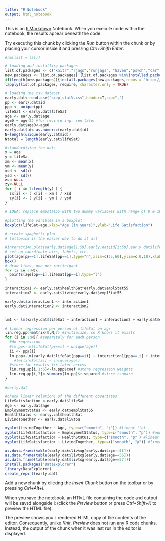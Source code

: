 ```yaml
---
title: "R Notebook"
output: html_notebook
---
```





This is an [R Markdown](http://rmarkdown.rstudio.com) Notebook. When you execute code within the notebook, the results appear beneath the code. 

Try executing this chunk by clicking the *Run* button within the chunk or by placing your cursor inside it and pressing *Ctrl+Shift+Enter*. 

```r
#rm(list = ls())

# loading and installing packages
list.of.packages <- c("knitr","rjags","runjags", "haven","psych","car","magicfor","lattice","Hmisc")
new.packages <- list.of.packages[!(list.of.packages %in%installed.packages()[,"Package"])]
if(length(new.packages)){install.packages(new.packages,repos = "http://cran.us.r-project.org")}
lapply(list.of.packages, require, character.only = TRUE)

```


``` r

# loading the csv dataset
early.dat<-read.csv("soep_statV.csv",header=T,sep=",")
pp <- early.dat$id
ppp <- unique(pp)
lifeSat <- early.dat$lifeSat
age <- early.dat$age
age0 = age-55 #for recentering, see later
early.dat$age0<-age0
early.dat$id<-as.numeric(early.dat$id)
N=length(unique(early.dat$id))     
Ntotal = length(early.dat$lifeSat) 

#standardising the data
x = age
y = lifeSat
xm <- mean(x)
ym <- mean(y)
xsd <- sd(x)
ysd <- sd(y)
zx<-NULL
zy<-NULL
for ( i in 1:length(y) ) {
  zx[i] <- ( x[i] - xm ) / xsd
  zy[i] <- ( y[i] - ym ) / ysd
}

# IDEA: replace empstat55 with two dummy variables with range of 0 & 10, then it will probably solve the issues with its current values (i.e. 1,2,3) MANUEL+SHYAM 20180515@18:30

```

```r
#plotting the varibles in a boxplot
boxplot(lifeSat~age,xlab="Age (in years)",ylab="Life Satisfaction")

# create spaghetti plot
# following is the easier way to do it all

#interaction.plot(early.dat$age[1:50],early.dat$id[1:50],early.dat$lifeSat[1:50])
# set up coordinate axes, labels, etc. 
plot(age[pp==1],lifeSat[pp==1],type="n",xlim=c(55,60),ylim=c(0,10),xlab="Age (in years)",ylab="Life Satisfaction")
box()
# draw lines, one per participant
for (i in 1:N){
  points(age[pp==i],lifeSat[pp==i],type="l")
}

```


```r

interaction1 <- early.dat$healthSat*early.dat$emplStat55
interaction2 <- early.dat$livtog*early.dat$emplStat55

early.dat$interaction1 <- interaction1
early.dat$interaction2 <- interaction2


lm1 <- lm(early.dat$lifeSat ~ interaction1 + interaction2 + early.dat$emplStat55 + early.dat$healthSat + early.dat$livtog)

```

```r

# linear regression per person of lifeSat on age
lin.reg.pp<-matrix(0,N,7) #initialize, so R knows it exists
for (i in 1:N){ #separetely for each person
  #do regression
  #lm.pp<-lm(lifeSat[pp==i] ~ unique(age))
  ii <- ppp[i]
  lm.ppp<-lm(early.dat$lifeSat[ppp==ii] ~ interaction1[ppp==ii] + interaction2[ppp==ii] + early.dat$emplStat55[ppp==ii] + early.dat$healthSat[ppp==ii] + early.dat$livtog[ppp==ii])
    #lm(lifeSat[ii] ~ unique(age))
  #store the results for later access
  lin.reg.pp[i,1:6]<-lm.ppp$coef #store regression weights
  lin.reg.pp[i,7]<-summary(lm.pp)$r.squared #store rsquare
}
```

```r

#early.dat

```


```r
#check linear relations of the different covariates
LifeSatisfaction <-early.dat$lifeSat
Age <- early.dat$age
EmploymentStatus <- early.dat$emplStat55
HealthStatus <- early.dat$healthSat
LivingTogether <- early.dat$livtog

xyplot(LivingTogether ~ Age, type=c("smooth", "p")) #linear flat
xyplot(LifeSatisfaction ~ EmploymentStatus, type=c("smooth", "p")) #non-linear ??
xyplot(LifeSatisfaction ~ HealthStatus, type=c("smooth", "p")) #linear postive
xyplot(LifeSatisfaction ~ LivingTogether, type=c("smooth", "p")) #linear negative

```


```r

as.data.frame(table(early.dat$livtog[early.dat$age==55]))
as.data.frame(table(early.dat$livtog[early.dat$age==56]))
as.data.frame(table(early.dat$livtog[early.dat$age==57]))
install.packages("DataExplorer")
library(DataExplorer)
create_report(early.dat)
```




Add a new chunk by clicking the *Insert Chunk* button on the toolbar or by pressing *Ctrl+Alt+I*.

When you save the notebook, an HTML file containing the code and output will be saved alongside it (click the *Preview* button or press *Ctrl+Shift+K* to preview the HTML file).

The preview shows you a rendered HTML copy of the contents of the editor. Consequently, unlike *Knit*, *Preview* does not run any R code chunks. Instead, the output of the chunk when it was last run in the editor is displayed.
